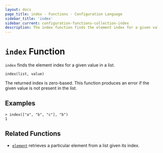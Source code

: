 ```yaml
---
layout: docs
page_title: index - Functions - Configuration Language
sidebar_title: 'index'
sidebar_current: configuration-functions-collection-index
description: The index function finds the element index for a given value in a list.
---
```


# `index` Function

`index` finds the element index for a given value in a list.

```hcl
index(list, value)
```

The returned index is zero-based. This function produces an error if the given
value is not present in the list.

## Examples

```
> index(["a", "b", "c"], "b")
1
```

## Related Functions

- [`element`](./element.html) retrieves a particular element from a list given
  its index.
